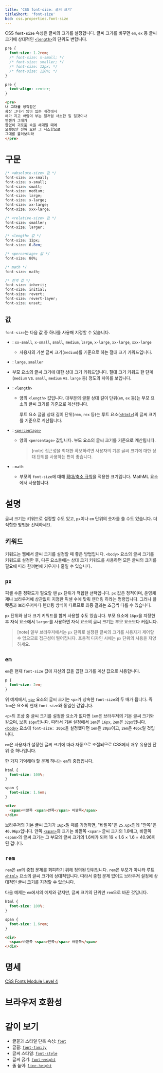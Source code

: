```yaml
---
title: 'CSS font-size: 글씨 크기'
titleShort: 'font-size'
bcd: css.properties.font-size
---
```


CSS **`font-size`** 속성은 글씨의 크기를 설정합니다. 글씨 크기를 바꾸면 `em`, `ex` 등 글씨 크기에 상대적인 [`<length>`](./length)의 단위도 변합니다.

```css hidden name=demo
pre {
  font-size: 1.2rem;
  /* font-size: x-small; */
  /* font-size: smaller; */
  /* font-size: 12px; */
  /* font-size: 120%; */
}
```

```css hidden editable=false name=demo filename=style
pre {
  text-align: center;
}
```

```html hidden name=demo
<pre>
내 그대를 생각함은
항상 그대가 앉아 있는 배경에서
해가 지고 바람이 부는 일처럼 사소한 일 일것이나
언젠가 그대가
한없이 괴로움 속을 헤매일 때에
오랫동안 전해 오던 그 사소함으로
그대를 불러보리라
</pre>
```

<LiveExample height={240} lang="css" name="demo" />

# 구문

```css
/* <absolute-size> 값 */
font-size: xx-small;
font-size: x-small;
font-size: small;
font-size: medium;
font-size: large;
font-size: x-large;
font-size: xx-large;
font-size: xxx-large;

/* <relative-size> 값 */
font-size: smaller;
font-size: larger;

/* <length> 값 */
font-size: 12px;
font-size: 0.8em;

/* <percentage> 값 */
font-size: 80%;

/* math */
font-size: math;

/* 전역 값 */
font-size: inherit;
font-size: initial;
font-size: revert;
font-size: revert-layer;
font-size: unset;
```

## 값

`font-size`는 다음 값 중 하나를 사용해 지정할 수 있습니다.

- : `xx-small`, `x-small`, `small`, `medium`, `large`, `x-large`, `xx-large`, `xxx-large`
  - 사용자의 기본 글씨 크기(`medium`)를 기준으로 하는 절대 크기 키워드입니다.

- : `large`, `smaller`
- 부모 요소의 글씨 크기에 대한 상대 크기 키워드입니다. 절대 크기 키워드 한 단계 (`medium` vs. `small`, `medium` vs. `large` 등) 정도의 차이를 보입니다.

- : [`<length>`](./length)
  - 양의 `<length>` 값입니다. 대부분의 글꼴 상대 길이 단위(`em`, `ex` 등)는 부모 요소의 글씨 크기를 기준으로 계산됩니다.

    루트 요소 글꼴 상대 길이 단위(`rem`, `rex` 등)는 루트 요소([`<html>`](/docs/Web/HTML/Element/html))의 글씨 크기를 기준으로 계산됩니다.

- : [`<percentage>`](./percentage)
  - 양의 `<percentage>` 값입니다. 부모 요소의 글씨 크기를 기준으로 계산됩니다.

    > [note] 접근성을 최대한 확보하려면 사용자의 기본 글씨 크기에 대한 상대 단위를 사용하는 편이 좋습니다.

- : `math`
  - 부모의 `font-size`에 대해 [확대/축소 규칙](https://w3c.github.io/mathml-core/#the-math-script-level-property)을 적용한 크기입니다. MathML 요소에서 사용합니다.

# 설명

글씨 크기는 키워드로 설정할 수도 있고, `px`이나 `em` 단위의 숫자를 쓸 수도 있습니다. 더 적합한 방법을 선택하세요.

## 키워드

키워드는 웹에서 글씨 크기를 설정할 때 좋은 방법입니다. `<body>` 요소의 글씨 크기를 키워드로 설정한 후, 다른 요소들에는 상대 크기 키워드를 사용하면 모든 글씨의 크기를 필요에 따라 한꺼번에 키우거나 줄일 수 있습니다.

## `px`

픽셀 수준 정확도가 필요할 땐 `px` 단위가 적합한 선택입니다. `px` 값은 정적이며, 운영체제나 브라우저에 상관없이 지정한 픽셀 수에 맞춰 렌더링 하라는 명령입니다. 그러나 플랫폼과 브라우저마다 렌더링 방식이 다르므로 최종 결과는 조금씩 다를 수 있습니다.

`px` 단위와 상대 크기 키워드를 함께 사용할 수도 있습니다. 부모 요소에 `16px`을 지정한 후 자식 요소에서 `larger`를 사용하면 자식 요소의 글씨 크기는 부모 요소보다 커집니다.

> [note]
> 일부 브라우저에서는 `px` 단위로 설정된 글씨의 크기를 사용자가 제어할 수 없으므로 접근성이 떨어집니다. 포용적 디자인 시에는 `px` 단위의 사용을 지양하세요.

## `em`

`em`은 현재 `font-size` 값에 자신의 값을 곱한 크기를 계산 값으로 사용합니다.

```css
p {
  font-size: 2em;
}
```

위 예제에서, [`<p>`](/docs/Web/HTML/Element/p) 요소의 글씨 크기는 `<p>`가 상속한 `font-size`의 두 배가 됩니다. 즉 `1em`은 요소의 현재 `font-size`와 동일한 값입니다.

`<p>`의 조상 중 글씨 크기를 설정한 요소가 없다면 `1em`은 브라우저의 기본 글씨 크기와 같으며, 보통 `16px`입니다. 따라서 기본 설정에서 `1em`은 `16px`, `2em`은 `32px`입니다. [`<body>`](/docs/Web/HTML/Element/body) 요소에 `font-size: 20px`을 설정했다면 `1em`은 `20px`이고, `2em`은 `40px`일 것입니다.

`em`은 사용자가 설정한 글씨 크기에 따라 자동으로 조절되므로 CSS에서 매우 유용한 단위 중 하나입니다.

한 가지 기억해야 할 문제 하나는 `em`의 중첩입니다.

```css hidden name=compounding
html {
  font-size: 100%;
}

span {
  font-size: 1.6em;
}
```

```html hidden name=compounding
<div>
  <span>바깥쪽 <span>안쪽</span> 바깥쪽</span>
</div>
```

<LiveExample height={240} lang="css" name="compounding" />

브라우저의 기본 글씨 크기가 `16px`일 때를 가정하면, "바깥쪽"은 `25.6px`인데 "안쪽"은 `40.96px`입니다. 안쪽 [`<span>`](/docs/Web/HTML/Element/span)의 크기는 바깥쪽 `<span>` 글씨 크기의 1.6배고, 바깥쪽 `<span>`의 글씨 크기는 그 부모의 글씨 크기의 1.6배가 되어 16 × 1.6 × 1.6 = 40.96이 된 겁니다.

## `rem`

`rem`은 `em`의 중첩 문제를 회피하기 위해 정의된 단위입니다. `rem`은 부모가 아니라 루트 [`<html>`](/docs/Web/HTML/Element/html) 요소의 글씨 크기에 상대적입니다. 따라서 중첩 문제 없이도 브라우저 설정에 상대적인 글씨 크기를 지정할 수 있습니다.

다음 예제는 `em`에서의 예제와 같지만, 글씨 크기의 단위만 `rem`으로 바꾼 것입니다.

```css hidden name=compounding2
html {
  font-size: 100%;
}

span {
  font-size: 1.6rem;
}
```

```html hidden name=compounding2
<div>
  <span>바깥쪽 <span>안쪽</span> 바깥쪽</span>
</div>
```

<LiveExample height={240} lang="css" name="compounding2" />

# 명세

[CSS Fonts Module Level 4](https://drafts.csswg.org/css-fonts/#font-size-prop)

# 브라우저 호환성

<BrowserCompat data={props.bcd} />

# 같이 보기

- 글꼴과 스타일 단축 속성: [`font`](./font)
- 글꼴: [`font-family`](./font-family)
- 글씨 스타일: [`font-style`](./font-style)
- 글씨 굵기: [`font-weight`](./font-weight)
- 줄 높이: [`line-height`](./line-height)
